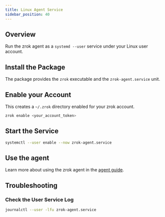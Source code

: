 ```yaml
---
title: Linux Agent Service
sidebar_position: 40
---
```



## Overview

Run the zrok agent as a `systemd --user` service under your Linux user account.

## Install the Package

The package provides the `zrok` executable and the `zrok-agent.service` unit.

<LinuxShareInstall />

## Enable your Account

This creates a `~/.zrok` directory enabled for your zrok account.

```bash
zrok enable <your_account_token>
```

## Start the Service

```bash
systemctl --user enable --now zrok-agent.service
```

## Use the agent

Learn more about using the zrok agent in the [agent guide](/guides/agent.mdx).

## Troubleshooting

### Check the User Service Log

```bash
journalctl --user -lfu zrok-agent.service
```
